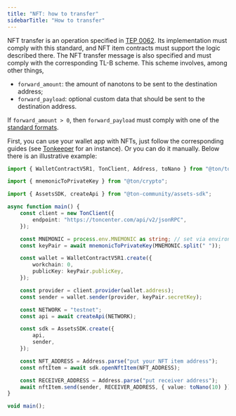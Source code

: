 ```yaml
---
title: "NFT: how to transfer"
sidebarTitle: "How to transfer"
---
```


NFT transfer is an operation specified in [TEP 0062](https://github.com/ton-blockchain/TEPs/blob/master/text/0062-nft-standard.md). Its implementation must comply with this standard,
and NFT item contracts must support the logic described there. The NFT transfer message is
also specified and must comply with the corresponding TL-B scheme. This scheme involves, among other things,

- `forward_amount`: the amount of nanotons to be sent to the destination address;
- `forward_payload`: optional custom data that should be sent to the destination address.

If `forward_amount > 0`, then `forward_payload` must comply with one of the [standard formats](https://github.com/ton-blockchain/TEPs/blob/master/text/0062-nft-standard.md#forward_payload-format).

First, you can use your wallet app with NFTs, just follow the corresponding guides (see [Tonkeeper](https://tonkeeper.helpscoutdocs.com/article/47-how-to-send-nft-to-another-wallet) for an instance).
Or you can do it manually. Below there is an illustrative example:

```typescript
import { WalletContractV5R1, TonClient, Address, toNano } from "@ton/ton";

import { mnemonicToPrivateKey } from "@ton/crypto";

import { AssetsSDK, createApi } from "@ton-community/assets-sdk";

async function main() {
    const client = new TonClient({
        endpoint: "https://toncenter.com/api/v2/jsonRPC",
    });

    const MNEMONIC = process.env.MNEMONIC as string; // set via environment
    const keyPair = await mnemonicToPrivateKey(MNEMONIC.split(" "));

    const wallet = WalletContractV5R1.create({
        workchain: 0,
        publicKey: keyPair.publicKey,
    });

    const provider = client.provider(wallet.address);
    const sender = wallet.sender(provider, keyPair.secretKey);

    const NETWORK = "testnet";
    const api = await createApi(NETWORK);

    const sdk = AssetsSDK.create({
        api,
        sender,
    });

    const NFT_ADDRESS = Address.parse("put your NFT item address");
    const nftItem = await sdk.openNftItem(NFT_ADDRESS);

    const RECEIVER_ADDRESS = Address.parse("put receiver address");
    await nftItem.send(sender, RECEIVER_ADDRESS, { value: toNano(10) });
}

void main();
```
